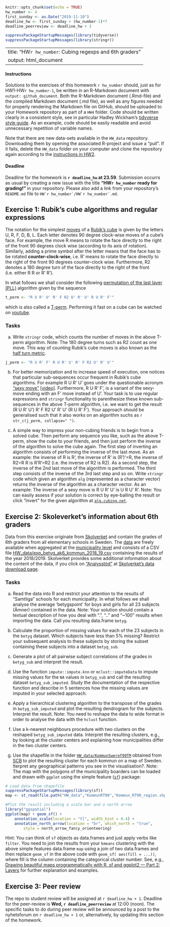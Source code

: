 ```r
knitr::opts_chunk$set(echo = TRUE)
hw_number <- 4
first_sunday <- as.Date("2019-11-10") 
deadline_hw <- first_sunday + (hw_number-1)*7 
deadline_peerreview <- deadline_hw + 3

suppressPackageStartupMessages(library(tidyverse))
suppressPackageStartupMessages(library(stringr))

```
---
title: "HW`r hw_number`: Cubing regexps and 6th graders"
output: html_document
---

#### Instructions

Solutions to the exercises of this homework `r hw_number` should, just as for HW1-HW`r hw_number-1`, be written in an R-Markdown document with `output: github_document`. Both the R-Markdown document (.Rmd-file) and the compiled Markdown document (.md file), as well as any figures needed for properly rendering the Markdown file on GitHub, should be uploaded to your Homework repository as part of a `HW4` folder. Code should be written clearly in a consistent style, see in particular Hadley Wickham’s [tidyverse style guide](https://style.tidyverse.org/). As an example, code should be easily readable and avoid unnecessary repetition of variable names.

Note that there are new data-sets available in the `HW_data` repository. Downloading them by opening the associated R-project and issue a “pull”. If it fails, delete the `HW_data` folder on your computer and clone the repository again according to the [instructions in HW2](HW2.html).

#### Deadline 

Deadline for the homework is **`r deadline_hw` at 23.59**. Submission occurrs as usual by creating a new issue with the title **"HW`r hw_number` ready for grading!"** in your repository. Please also add a link from your repository's `README.md` file to ``HW`r hw_number`/HW`r hw_number`.md``.

## Exercise 1: Rubik's cube algorithms and regular expressions

The notation for the simplest [moves](https://solvethecube.com/notation) of a [Rubik's cube](https://en.wikipedia.org/wiki/Rubik%27s_Cube) is given by the letters U, R, F, D, B, L. Each letter denotes 90 degree clock-wise moves of a cube's face. For example, the move R means to rotate the face directly to the right of the front 90 degrees clock wise (according to its axis of rotation). Similarly, adding a prime symbol after the letter means that the face has to be rotated **counter-clock-wise**, i.e. R' means to rotate the face directly to the right of the front 90 degrees counter-clock wise. Furthermore, R2 denotes a 180 degree turn of the face directly to the right of the front (i.e. either R R or R' R'). 

In what follows we shall consider the following [permutation of the last layer (PLL)](https://www.speedsolving.com/wiki/index.php/PLL) algorithm given by the sequence
```r
t_perm <- "R U R' U' R' F R2 U' R' U' R U R' F'"
````
which is also called a [T-perm](https://www.speedsolving.com/wiki/index.php/PLL#T_Permutation). Performing it fast on a cube can be watched on [youtube](https://www.youtube.com/watch?v=989kUSCYWgk).

### Tasks

a. Write `stringr` code, which counts the number of moves in the above T-perm algorithm. Note: The 180 degree turns such as R2 count as one move. This way of counting Rubik's cube moves is also known as the [half turn metric](https://www.speedsolving.com/wiki/index.php/Half_Turn_Metric).

```r
j_perm <- "R U R' F' R U R' U' R' F R2 U' R' U'"
```
b. For better memorization and to increase speed of execution, one notices that particular sub-sequences occur frequent in Rubik's cube algorithms. For example R U R' U' goes under the questionable acronym ["sexy move"](https://www.speedsolving.com/wiki/index.php/Sexy_Move) [[video](https://www.youtube.com/watch?v=NwEhhKQOPiQ)]. Furthermore, R U R' F', is a variant of the sexy-move ending with an F' move instead of U'. Your task is to use regular expressions and `stringr` functionality to parenthesize these known sub-sequences in the above T-perm algorithm, i.e. we want to get the result
(R U R' U') R' F R2 U' R' U' (R U R' F'). Your approach should be generalised such that it also works on an algorithm suchs as `r str_c(j_perm, collapse=" ")`.

c. A simple way to impress your non-cubing friends is to begin from a solved cube. Then perform any sequence you like, such as the above T-perm, show the cube to your friends, and then just perform the inverse of the algorithm to solve the cube again. The first step of inverting an algorithm consists of performing the inverse of the last move. As an example: the inverse of R is R', the inverse of R' is (R')'=R, the inverse of R2=R R is R'R'=R2 (i.e. the inverse of R2 is R2). As a second step, the inverse of the 2nd last move of the algorithm is performed. The third step consists of the inverse of the 3rd last step and so on. Write `stringr` code which given an algorithm `alg` (represented as a character vector) returns the inverse of the algorithm as a character vector. As an example: The inverse of a sexy move is R U R' U' is U R U' R'. Note: You can easily assess if your solution is correct by eye-balling the result or click "invert" for the given algorithm at [`alg.cubing.net`](https://alg.cubing.net/?alg=R_U_R-_F-_R_U_R-_U-_R-_F_R2_U-_R-_U-).


## Exercise 2: Skoleverket's information about 6th graders

Data from this exercise originate from [Skolverket](https://www.skolverket.se) and contain the grades of 6th graders from all elementary schools in Sweden. The  [data](https://www.skolverket.se/skolutveckling/statistik/sok-statistik-om-forskola-skola-och-vuxenutbildning?sok=SokD&niva=K&omr=ak6&exp=72&lasar=2019&uttag=null) are freely available when aggregated at the [municipality level](https://en.wikipedia.org/wiki/Municipalities_of_Sweden) and  consists of a CSV file [HW_data/exp_betyg_ak6_kommun_2018_19.csv](https://github.com/mt5013-ht19/HW_data/blob/master/exp_betyg_ak6_kommun_2018_19.csv) containing the results of the year 2018/2019. Skolverket provides some additional information about the content of the data, if you click on ["Analysstöd"](https://siris.skolverket.se/siris/ris.visa_analysstod?psRapport=gr6_betyg_amne&psAr=2019&psVerkformkod=11) at [Skolverket's data download page](https://www.skolverket.se/skolutveckling/statistik/sok-statistik-om-forskola-skola-och-vuxenutbildning?sok=SokD&niva=K&omr=ak6&exp=72&lasar=2019&uttag=null). 

### Tasks

a. Read the data into R and restrict your attention to the results of "Samtliga" schools for each municipality. In what follows we shall analyse the average 'betygspoint' for boys and girls for all 23 subjects (Ämner) contained in the data. Note: Your solution should contain a textual description of how you deal with ".", ".." and "~100" results when importing the data. Call you resulting data.frame `betyg`.

b. Calculate the proportion of missing values for each of the 23 subjects in the `betyg` dataset. Which subjects have less than 5% missing? Restrict your subsequent analysis to these subjects by storing the subset containing these subjects into a dataset `betyg_sub`.

c. Generate a plot of all pairwise subject correlations of the grades in `betyg_sub` and interpret the result. 

d. Use the function `impute::impute.knn` or `mclust::imputeData` to impute missing values for the `NA` values in `betyg_sub` and call the resulting dataset `betyg_sub_imputed`. Study the documentation of the respective function and describe in 5 sentences how the missing values are imputed in your selected approach.

e. Apply a hierarchical clustering algorithm to the transpose of the grades in `betyg_sub_imputed` and plot the resulting dendrogram for the subjects. Interpret the result. Note: You need to reshape the data to wide format in order to analyse the data with the `hclust` function.

f. Use a k-nearest neighbours procedure with two clusters on the reshaped `betyg_sub_imputed` data. Interpret the resulting clusters, e.g., by looking at the cluster centers and explaining how municipalities differ in the two cluster centers. 

g. Use the shapefile in the folder [`HW_data/KommunSweref99TM`](https://github.com/mt5013-ht19/HW_data/tree/master/KommunRT90) obtained from [SCB](https://www.scb.se/hitta-statistik/regional-statistik-och-kartor/regionala-indelningar/digitala-granser/) to plot the resulting cluster for each kommun on a map of Sweden. Iterpret any geographical patterns you see in the visualisation?.
Note: The map with the polygons of the municipality boarders can be loaded and drawn with `ggplot` using the simple feature ([`sf`](https://cran.r-project.org/web/packages/sf/index.html)) package:

```r
# Load data from shapefile
suppressPackageStartupMessages(library(sf))
map <- st_read(file.path("HW_data","KommunRT90","Kommun_RT90_region.shp"), stringsAsFactors=FALSE, quiet=TRUE)

#Plot the result including a scale bar and a north arrow
library("ggspatial")
ggplot(map) + geom_sf() + 
    annotation_scale(location = "tl", width_hint = 0.4) +
    annotation_north_arrow(location = "br", which_north = "true",
        style = north_arrow_fancy_orienteering) 
```

Hint: You can think of `sf` objects as data.frames and just apply verbs like `filter`. You need to join the results from your `kmeans` clustering with the above simple features data.frame `map` using a join of two data.frames and then replace `geom_sf` in the above code with `geom_sf( aes(fill = ...))`, where fill is the column containing the categorical cluster number. See, e.g., [Drawing beautiful maps programmatically with R, sf and ggplot2 — Part 2: Layers](https://www.r-spatial.org/r/2018/10/25/ggplot2-sf-2.html) for further explanation and examples. 


## Exercise 3: Peer review

The repo to student review will be assigned at `r deadline_hw + 1`. Deadline for the peer-review is **Wed, `r deadline_peerreview`** at 12:00 (noon). The specific tasks to do during peer review will be announced by a post to the nyhetsforum on `r deadline_hw + 1` or, alternatively, by updating this section of the homework. 
